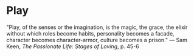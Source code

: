 # Play

"Play, of the senses or the imagination, is the magic, the grace, the elixir without which roles become habits, personality becomes a facade, character becomes character-armor, culture becomes a prison."
— Sam Keen, *The Passionate Life: Stages of Loving*, p. 45-6